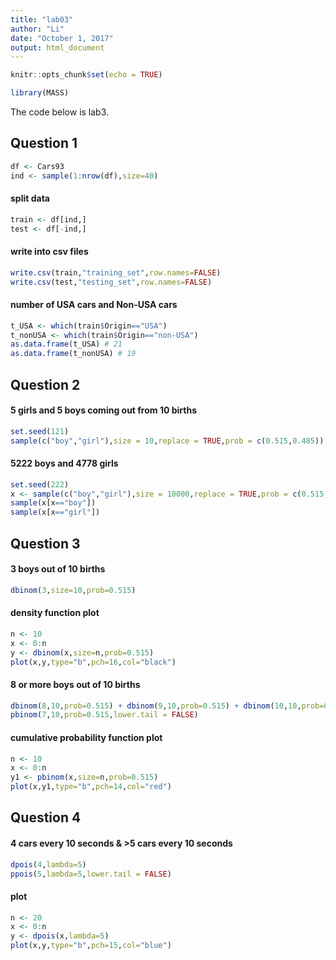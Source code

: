 ```yaml
---
title: "lab03"
author: "Li"
date: "October 1, 2017"
output: html_document
---
```


```r
knitr::opts_chunk$set(echo = TRUE)
```

```r
library(MASS)
```

The code below is lab3.

## Question 1
```r
df <- Cars93
ind <- sample(1:nrow(df),size=40)
```

#### split data
```r
train <- df[ind,]
test <- df[-ind,]
```

#### write into csv files
```r
write.csv(train,"training_set",row.names=FALSE)
write.csv(test,"testing_set",row.names=FALSE)
```

#### number of USA cars and Non-USA cars
```r
t_USA <- which(train$Origin=="USA")
t_nonUSA <- which(train$Origin=="non-USA")
as.data.frame(t_USA) # 21
as.data.frame(t_nonUSA) # 19
```

## Question 2
#### 5 girls and 5 boys coming out from 10 births
```r
set.seed(121)
sample(c("boy","girl"),size = 10,replace = TRUE,prob = c(0.515,0.485))
```

#### 5222 boys and 4778 girls
```r
set.seed(222)
x <- sample(c("boy","girl"),size = 10000,replace = TRUE,prob = c(0.515,0.485))
sample(x[x=="boy"]) 
sample(x[x=="girl"])
```

## Question 3
#### 3 boys out of 10 births
```r
dbinom(3,size=10,prob=0.515)
```

#### density function plot
```r
n <- 10
x <- 0:n
y <- dbinom(x,size=n,prob=0.515)
plot(x,y,type="b",pch=16,col="black")
```

#### 8 or more boys out of 10 births
```r
dbinom(8,10,prob=0.515) + dbinom(9,10,prob=0.515) + dbinom(10,10,prob=0.515)
pbinom(7,10,prob=0.515,lower.tail = FALSE)
```

#### cumulative probability function plot
```r
n <- 10
x <- 0:n
y1 <- pbinom(x,size=n,prob=0.515)
plot(x,y1,type="b",pch=14,col="red")
```

## Question 4
#### 4 cars every 10 seconds & >5 cars every 10 seconds
```r
dpois(4,lambda=5)
ppois(5,lambda=5,lower.tail = FALSE)
```

#### plot
```r
n <- 20
x <- 0:n
y <- dpois(x,lambda=5)
plot(x,y,type="b",pch=15,col="blue")
```

